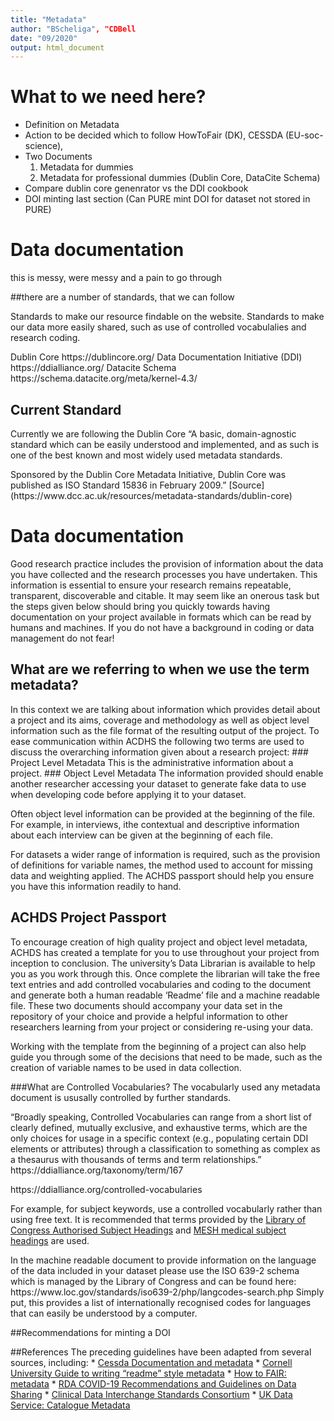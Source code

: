 ```yaml
---
title: "Metadata"
author: "BScheliga", "CDBell
date: "09/2020"
output: html_document
---
```



# What to we need here?
- Definition on Metadata
- Action to be decided which to follow HowToFair (DK), CESSDA (EU-soc-science), 
- Two Documents 
    1) Metadata for dummies
    2) Metadata for professional dummies (Dublin Core, DataCite Schema)
 - Compare dublin core genenrator vs the DDI cookbook
 - DOI minting last section (Can PURE mint DOI for dataset not stored in PURE)


# Data documentation {#metadata}

this is messy, were messy and a pain to go through

##there are a number of standards, that we can follow 

Standards to make our resource findable on the website.
Standards to make our data more easily shared, such as use of controlled vocabulalies and research coding.

Dublin Core https://dublincore.org/
Data Documentation Initiative (DDI) https://ddialliance.org/
Datacite Schema https://schema.datacite.org/meta/kernel-4.3/

## Current Standard

Currently we are following the Dublin Core
"A basic, domain-agnostic standard which can be easily understood and implemented, and as such is one of the best known and most widely used metadata standards.

Sponsored by the Dublin Core Metadata Initiative, Dublin Core was published as ISO Standard 15836 in February 2009." [Source] (https://www.dcc.ac.uk/resources/metadata-standards/dublin-core)

# Data documentation {#metadata}

Good research practice includes the provision of information about the data you have collected and the research processes you have undertaken.  This information is essential to ensure your research remains repeatable, transparent, discoverable and citable.  It may seem like an onerous task but the steps given below should bring you quickly towards having documentation on your project available in formats which can be read by humans and machines.  If you do not have a background in coding or data management do not fear!

## What are we referring to when we use the term metadata?
In this context we are talking about information which provides detail about a project and its aims, coverage and methodology as well as object level information such as the file format of the resulting output of the project.  To ease communication within ACDHS the following two terms are used to discuss the overarching information given about a research project:
###  Project Level Metadata
This is the administrative information about a project.
###  Object Level Metadata
The information provided should enable another researcher accessing your dataset to generate fake data to use when developing code before applying it to your dataset.  

Often object level information can be provided at the beginning of the file. For example, in interviews, ithe contextual and descriptive information about each interview can be given at the beginning of each file.

For datasets a wider range of information is required, such as the provision of definitions for variable names, the method used to account for missing data and weighting applied.  The ACHDS passport should help you ensure you have this information readily to hand.

## ACHDS Project Passport
To encourage creation of high quality project and object level metadata, ACHDS has created a template for you to use throughout your project from inception to conclusion.  The university's Data Librarian is available to help you as you work through this.  Once complete the librarian will take the free text entries and add controlled vocabularies and coding to the document and generate both a human readable 'Readme' file and a machine readable file. These two documents should accompany your data set in the repository of your choice and provide a helpful information to other researchers learning from your project or considering re-using your data.

Working with the template from the beginning of a project can also help guide you through some of the decisions that need to be made, such as the creation of variable names to be used in data collection.

###What are Controlled Vocabularies?
The vocabularly used any metadata document is ususally controlled by further standards.  

"Broadly speaking, Controlled Vocabularies can range from a short list of clearly defined, mutually exclusive, and exhaustive terms, which are the only choices for usage in a specific context (e.g., populating certain DDI elements or attributes) through a classification to something as complex as a thesaurus with thousands of terms and term relationships." https://ddialliance.org/taxonomy/term/167

https://ddialliance.org/controlled-vocabularies

For example, for subject keywords, use a controlled vocabularly rather than using free text.  It is recommended that terms provided by the [Library of Congress Authorised Subject Headings](https://authorities.loc.gov/cgi-bin/Pwebrecon.cgi?DB=local&PAGE=First) and [MESH medical subject headings](https://meshb.nlm.nih.gov/search) are used.

In the machine readable document to provide information on the language of the data included in your dataset please use the ISO 639-2 schema which is managed by the Library of Congress and can be found here:  https://www.loc.gov/standards/iso639-2/php/langcodes-search.php  Simply put, this provides a list of internationally recognised codes for languages that can easily be understood by a computer.

##Recommendations for minting a DOI

##References
The preceding guidelines have been adapted from several sources, including:
* [Cessda Documentation and metadata](https://www.cessda.eu/Training/Training-Resources/Library/Data-Management-Expert-Guide/2.-Organise-Document/Documentation-and-metadata)
* [Cornell University Guide to writing "readme" style metadata](https://data.research.cornell.edu/content/readme)
* [How to FAIR: metadata](https://howtofair.dk/how-to-fair/metadata/)
* [RDA COVID-19 Recommendations and Guidelines on Data Sharing](https://zenodo.org/record/3932953#.X3HHy-17mM9)
* [Clinical Data Interchange Standards Consortium](https://www.cdisc.org/standards)
* [UK Data Service:  Catalogue Metadata](https://www.ukdataservice.ac.uk/manage-data/document/metadata.aspx)
